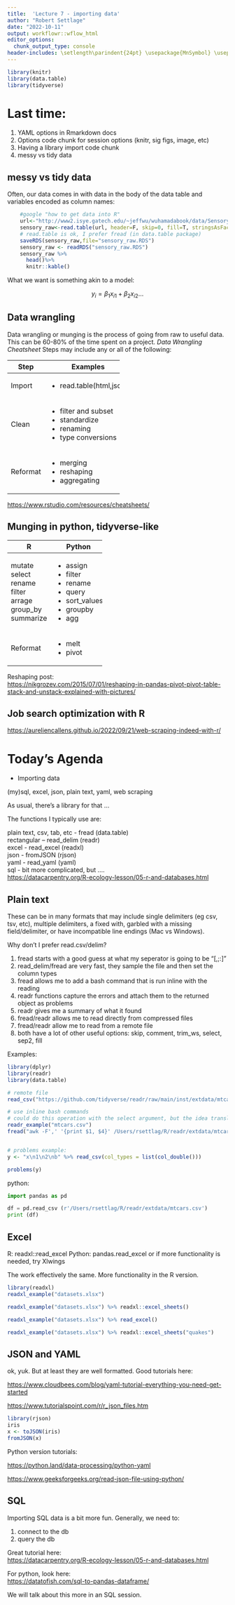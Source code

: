 ```yaml
---
title:  'Lecture 7 - importing data'
author: "Robert Settlage"
date: "2022-10-11"
output: workflowr::wflow_html
editor_options:
  chunk_output_type: console
header-includes: \setlength\parindent{24pt} \usepackage{MnSymbol} \usepackage{mathrsfs}
---
```


```r
library(knitr)
library(data.table)
library(tidyverse)
```


# Last time:

1. YAML options in Rmarkdown docs  
2. Options code chunk for session options (knitr, sig figs, image, etc)  
3. Having a library import code chunk  
4. messy vs tidy data  

## messy vs tidy data

Often, our data comes in with data in the body of the data table and variables encoded as column names:

```r
    #google "how to get data into R"
    url<-"http://www2.isye.gatech.edu/~jeffwu/wuhamadabook/data/Sensory.dat"
    sensory_raw<-read.table(url, header=F, skip=0, fill=T, stringsAsFactors = F)
    # read.table is ok, I prefer fread (in data.table package)
    saveRDS(sensory_raw,file="sensory_raw.RDS")
    sensory_raw <- readRDS("sensory_raw.RDS")
    sensory_raw %>%
      head()%>%
      knitr::kable()
```

What we want is something akin to a model:  

$$
y_i = \beta_1 x_{i1} + \beta_2 x_{i2} ...
$$

## Data wrangling

Data wrangling or munging is the process of going from raw to useful data.  This can be 60-80% of the time spent on a project.  *Data Wrangling Cheatsheet*  Steps may include any or all of the following:  


+----------+-------------------------+  
| Step     | Examples                |  
+==========+=========================+  
| Import   | - read.table(html,json) |  
+----------+-------------------------+  
| Clean    | - filter and subset     |  
|          | - standardize           |  
|          | - renaming              |  
|          | - type conversions      |  
+----------+-------------------------+  
| Reformat | - merging               |  
|          | - reshaping             |  
|          | - aggregating           |  
+----------+-------------------------+  



<https://www.rstudio.com/resources/cheatsheets/>

## Munging in python, tidyverse-like  

+-------------+----------------+  
| R           | Python         |  
+=============+================+  
| mutate      | - assign       |  
| select      | - filter       |  
| rename      | - rename       |  
| filter      | - query        |  
| arrage      | - sort_values  |  
| group_by    | - groupby      |  
| summarize   | - agg          |  
+-------------+----------------+  
| Reformat    | - melt         |  
|             | - pivot        |  
+-------------+----------------+  


Reshaping post:  
<https://nikgrozev.com/2015/07/01/reshaping-in-pandas-pivot-pivot-table-stack-and-unstack-explained-with-pictures/>


## Job search optimization with R
<https://aureliencallens.github.io/2022/09/21/web-scraping-indeed-with-r/>

# Today's Agenda

- Importing data  

(my)sql, excel, json, plain text, yaml, web scraping

As usual, there's a library for that ...

The functions I typically use are:

plain text, csv, tab, etc - fread (data.table)  
rectangular -- read_delim (readr)  
excel - read_excel (readxl)  
json - fromJSON (rjson)  
yaml - read_yaml (yaml)  
sql - bit more complicated, but ....  
<https://datacarpentry.org/R-ecology-lesson/05-r-and-databases.html>

## Plain text  

These can be in many formats that may include single delimiters (eg csv, tsv, etc), multiple delimiters, a fixed with, garbled with a missing field/delimiter, or have incompatible line endings (Mac vs Windows).  

Why don't I prefer read.csv/delim?  

1. fread starts with a good guess at what my seperator is going to be "[,\t |;:]"  
2. read_delim/fread are very fast, they sample the file and then set the column types  
3. fread allows me to add a bash command that is run inline with the reading  
4. readr functions capture the errors and attach them to the returned object as problems  
5. readr gives me a summary of what it found  
6. fread/readr allows me to read directly from compressed files  
7. fread/readr allow me to read from a remote file  
8. both have a lot of other useful options: skip, comment, trim_ws, select, sep2, fill  



Examples:

```r
library(dplyr)
library(readr)
library(data.table)

# remote file
read_csv("https://github.com/tidyverse/readr/raw/main/inst/extdata/mtcars.csv")

# use inline bash commands
# could do this operation with the select argument, but the idea translates into better stuff  
readr_example("mtcars.csv")
fread("awk -F',' '{print $1, $4}' /Users/rsettlag/R/readr/extdata/mtcars.csv")


# problems example:
y <- "x\n1\n2\nb" %>% read_csv(col_types = list(col_double()))

problems(y)
```

python:

```python
import pandas as pd

df = pd.read_csv (r'/Users/rsettlag/R/readr/extdata/mtcars.csv')   
print (df)

```

## Excel

R:
readxl::read_excel
Python:
pandas.read_excel or if more functionality is needed, try Xlwings

The work effectively the same.  More functionality in the R version.

```r
library(readxl)
readxl_example("datasets.xlsx")

readxl_example("datasets.xlsx") %>% readxl::excel_sheets()

readxl_example("datasets.xlsx") %>% read_excel()

readxl_example("datasets.xlsx") %>% readxl::excel_sheets("quakes")

```

## JSON and YAML

ok, yuk.  But at least they are well formatted.  Good tutorials here:  

<https://www.cloudbees.com/blog/yaml-tutorial-everything-you-need-get-started>  

<https://www.tutorialspoint.com/r/r_json_files.htm>

```r
library(rjson)
iris
x <- toJSON(iris)
fromJSON(x)

```

Python version tutorials:  

<https://python.land/data-processing/python-yaml>  

<https://www.geeksforgeeks.org/read-json-file-using-python/>  

## SQL

Importing SQL data is a bit more fun.  Generally, we need to:

1. connect to the db  
2. query the db

Great tutorial here:  
<https://datacarpentry.org/R-ecology-lesson/05-r-and-databases.html>

For python, look here:  
<https://datatofish.com/sql-to-pandas-dataframe/>  

We will talk about this more in an SQL session.  

